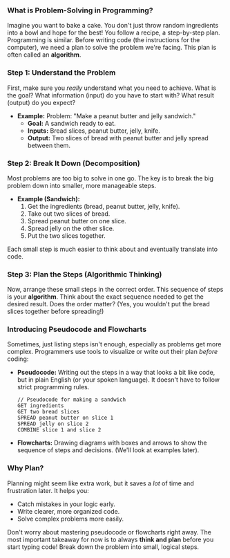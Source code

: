 ### What is Problem-Solving in Programming?

Imagine you want to bake a cake. You don't just throw random ingredients into a bowl and hope for the best! You follow a recipe, a step-by-step plan. Programming is similar. Before writing code (the instructions for the computer), we need a plan to solve the problem we're facing. This plan is often called an **algorithm**.

### Step 1: Understand the Problem

First, make sure you *really* understand what you need to achieve. What is the goal? What information (input) do you have to start with? What result (output) do you expect?

*   **Example:** Problem: "Make a peanut butter and jelly sandwich."
    *   **Goal:** A sandwich ready to eat.
    *   **Inputs:** Bread slices, peanut butter, jelly, knife.
    *   **Output:** Two slices of bread with peanut butter and jelly spread between them.

### Step 2: Break It Down (Decomposition)

Most problems are too big to solve in one go. The key is to break the big problem down into smaller, more manageable steps.

*   **Example (Sandwich):**
    1.  Get the ingredients (bread, peanut butter, jelly, knife).
    2.  Take out two slices of bread.
    3.  Spread peanut butter on one slice.
    4.  Spread jelly on the other slice.
    5.  Put the two slices together.

Each small step is much easier to think about and eventually translate into code.

### Step 3: Plan the Steps (Algorithmic Thinking)

Now, arrange these small steps in the correct order. This sequence of steps is your **algorithm**. Think about the exact sequence needed to get the desired result. Does the order matter? (Yes, you wouldn't put the bread slices together before spreading!)

### Introducing Pseudocode and Flowcharts

Sometimes, just listing steps isn't enough, especially as problems get more complex. Programmers use tools to visualize or write out their plan *before* coding:

*   **Pseudocode:** Writing out the steps in a way that looks a bit like code, but in plain English (or your spoken language). It doesn't have to follow strict programming rules.
    ```
    // Pseudocode for making a sandwich
    GET ingredients
    GET two bread slices
    SPREAD peanut butter on slice 1
    SPREAD jelly on slice 2
    COMBINE slice 1 and slice 2
    ```
*   **Flowcharts:** Drawing diagrams with boxes and arrows to show the sequence of steps and decisions. (We'll look at examples later).

### Why Plan?

Planning might seem like extra work, but it saves a *lot* of time and frustration later. It helps you:

*   Catch mistakes in your logic early.
*   Write clearer, more organized code.
*   Solve complex problems more easily.

Don't worry about mastering pseudocode or flowcharts right away. The most important takeaway for now is to always **think and plan** before you start typing code! Break down the problem into small, logical steps. 